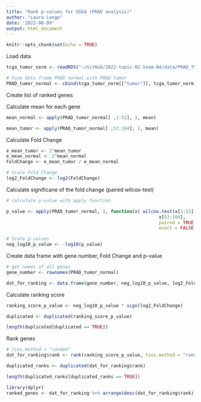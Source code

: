 ```yaml
---
title: "Rank p-values for GSEA (PRAD analysis)"
author: "Laura Lange"
date: '2022-06-09'
output: html_document
---
```


```r
knitr::opts_chunk$set(echo = TRUE)
```

Load data

```r
tcga_tumor_norm <- readRDS("~/GitHub/2022-topic-02-team-04/data/PRAD_TvsN.rds")

# Fuse data frame PRAD normal with PRAD tumor
PRAD_tumor_normal <- cbind(tcga_tumor_norm[["tumor"]], tcga_tumor_norm[["normal"]])
```

Create list of ranked genes 

Calculate mean for each gene 
```r
mean_normal <- apply(PRAD_tumor_normal[ ,1:52], 1, mean)

mean_tumor <- apply(PRAD_tumor_normal[ ,53:104], 1, mean)
```

Calculate Fold Change
```r
e_mean_tumor <- 2^mean_tumor
e_mean_normal <- 2^mean_normal
FoldChange <- e_mean_tumor / e_mean_normal

# Scale Fold Change 
log2_FoldChange <- log2(FoldChange)
```

Calculate significane of the fold change (paired wilcox-test)
```r
# calculate p-value with apply function 

p_value <- apply(PRAD_tumor_normal, 1, function(x) wilcox.test(x[1:52], 
                                                         x[53:104], 
                                                         paired = TRUE,
                                                         exact = FALSE)$p.value)

# Scale p-values 
neg_log10_p_value <- -log10(p_value)
```

Create data frame with gene number, Fold Change and p-value
```r
# get names of all genes 
gene_number <- rownames(PRAD_tumor_normal)

dat_for_ranking <- data.frame(gene_number, neg_log10_p_value, log2_FoldChange, FoldChange)
```

Calculate ranking score
```r
ranking_score_p_value <- neg_log10_p_value * sign(log2_FoldChange)

duplicated <- duplicated(ranking_score_p_value)

length(duplicated[duplicated == TRUE])
```
Rank genes 

```r
# ties.method = "random"
dat_for_ranking$rank <- rank(ranking_score_p_value, ties.method = "random")

duplicated_ranks <- duplicated(dat_for_ranking$rank)

length(duplicated_ranks[duplicated_ranks == TRUE])

library(dplyr)
ranked_genes <- dat_for_ranking %>% arrange(desc(dat_for_ranking$rank))
```

```r

```

